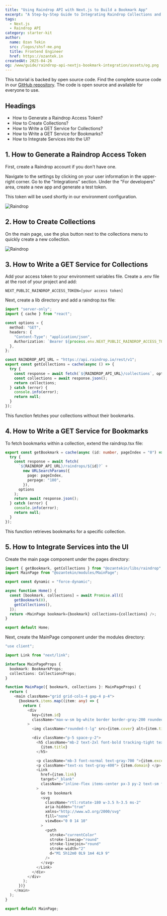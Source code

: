 ```yaml
---
title: "Using Raindrop API with Next.js to Build a Bookmark App"
excerpt: "A Step-by-Step Guide to Integrating Raindrop Collections and Bookmarks into Your Next.js Application."
tags:
  - Next.js
  - Raindrop API
category: starter-kit
author:
  name: Ozan Tekin
  src: /logos/shsf-me.png
  title: Frontend Engineer
  href: https://ozantek.in
createdAt: 2025-04-26
og: /www/guide/raindrop-api-nextjs-bookmark-integration/assets/og.png
---
```


This tutorial is backed by open source code. Find the complete source code in our [GitHub repository](https://github.com/SHSFWork/raindrop-nextjs-bookmark-starter-kit). The code is open source and available for everyone to use.

## Headings

- How to Generate a Raindrop Access Token?
- How to Create Collections?
- How to Write a GET Service for Collections?
- How to Write a GET Service for Bookmarks?
- How to Integrate Services into the UI?

## 1. How to Generate a Raindrop Access Token

First, create a Raindrop account if you don't have one.

Navigate to the settings by clicking on your user information in the upper-right corner. Go to the "Integrations" section. Under the "For developers" area, create a new app and generate a test token.

This token will be used shortly in our environment configuration.

![Raindrop](./assets/r-1.webp)

## 2. How to Create Collections

On the main page, use the plus button next to the collections menu to quickly create a new collection.

![Raindrop](./assets/r-2.webp)

## 3. How to Write a GET Service for Collections

Add your access token to your environment variables file. Create a .env file at the root of your project and add:

```env
NEXT_PUBLIC_RAINDROP_ACCESS_TOKEN=[your access token]
```

Next, create a lib directory and add a raindrop.tsx file:

```typescript
import "server-only";
import { cache } from "react";

const options = {
  method: "GET",
  headers: {
    "Content-Type": "application/json",
    Authorization: `Bearer ${process.env.NEXT_PUBLIC_RAINDROP_ACCESS_TOKEN}`,
  },
};

const RAINDROP_API_URL = "https://api.raindrop.io/rest/v1";
export const getCollections = cache(async () => {
  try {
    const response = await fetch(`${RAINDROP_API_URL}/collections`, options);
    const collections = await response.json();
    return collections;
  } catch (error) {
    console.info(error);
    return null;
  }
});
```

This function fetches your collections without their bookmarks.

## 4. How to Write a GET Service for Bookmarks

To fetch bookmarks within a collection, extend the raindrop.tsx file:

```typescript
export const getBookmark = cache(async (id: number, pageIndex = "0") => {
  try {
    const response = await fetch(
      `${RAINDROP_API_URL}/raindrops/${id}?` +
        new URLSearchParams({
          page: pageIndex,
          perpage: "100",
        }),
      options
    );
    return await response.json();
  } catch (error) {
    console.info(error);
    return null;
  }
});
```

This function retrieves bookmarks for a specific collection.

## 5. How to Integrate Services into the UI

Create the main page component under the pages directory:

```typescript
import { getBookmark, getCollections } from "@ozantekin/libs/raindrop";
import MainPage from "@ozantekin/modules/MainPage";

export const dynamic = "force-dynamic";

async function Home() {
  const [bookmark, collections] = await Promise.all([
    getBookmark(0),
    getCollections(),
  ]);
  return <MainPage bookmark={bookmark} collections={collections} />;
}

export default Home;
```

Next, create the MainPage component under the modules directory:

```typescript
"use client";

import Link from "next/link";

interface MainPageProps {
  bookmark: BookmarkProps;
  collections: CollectionsProps;
}

function MainPage({ bookmark, collections }: MainPageProps) {
  return (
    <main className="grid grid-cols-4 gap-4 p-4">
      {bookmark.items.map((item: any) => {
        return (
          <div
            key={item.id}
            className="max-w-sm bg-white border border-gray-200 rounded-lg shadow "
          >
            <img className="rounded-t-lg" src={item.cover} alt={item.title} />

            <div className="p-5 space-y-2">
              <h5 className="mb-2 text-2xl font-bold tracking-tight text-gray-900 ">
                {item.title}
              </h5>

              <p className="mb-3 font-normal text-gray-700 ">{item.excerpt}</p>
              <p className="text-xs text-gray-400"> {item.domain} </p>
              <Link
                href={item.link}
                target="_blank"
                className="inline-flex items-center px-3 py-2 text-sm font-medium text-center text-white bg-orange-500 rounded-lg hover:bg-orange-600 focus:ring-4 focus:outline-none focus:ring-orange-300 "
              >
                Go to bookmark
                <svg
                  className="rtl:rotate-180 w-3.5 h-3.5 ms-2"
                  aria-hidden="true"
                  xmlns="http://www.w3.org/2000/svg"
                  fill="none"
                  viewBox="0 0 14 10"
                >
                  <path
                    stroke="currentColor"
                    stroke-linecap="round"
                    stroke-linejoin="round"
                    stroke-width="2"
                    d="M1 5h12m0 0L9 1m4 4L9 9"
                  />
                </svg>
              </Link>
            </div>
          </div>
        );
      })}
    </main>
  );
}

export default MainPage;
```
